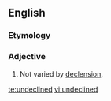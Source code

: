 ==English==

===Etymology===
{{prefix|un|declined|lang=en}}

===Adjective===
{{en-adj|-}}

# {{lb|en|grammar|of a word}} Not varied by [[declension]].

[[te:undeclined]]
[[vi:undeclined]]